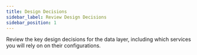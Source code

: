 ```yaml
---
title: Design Decisions
sidebar_label: Review Design Decisions
sidebar_position: 1
---
```


<Intro>
Review the key design decisions for the data layer, including which services you will rely on on their configurations.
</Intro>

<DocCardList/>
